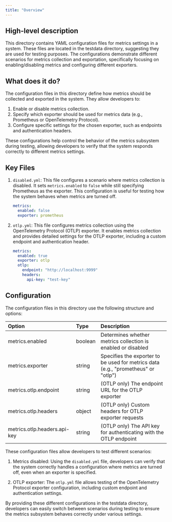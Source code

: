 ```yaml
---
title: "Overview"
---
```


## High-level description
This directory contains YAML configuration files for metrics settings in a system. These files are located in the testdata directory, suggesting they are used for testing purposes. The configurations demonstrate different scenarios for metrics collection and exportation, specifically focusing on enabling/disabling metrics and configuring different exporters.

## What does it do?
The configuration files in this directory define how metrics should be collected and exported in the system. They allow developers to:

1. Enable or disable metrics collection.
2. Specify which exporter should be used for metrics data (e.g., Prometheus or OpenTelemetry Protocol).
3. Configure specific settings for the chosen exporter, such as endpoints and authentication headers.

These configurations help control the behavior of the metrics subsystem during testing, allowing developers to verify that the system responds correctly to different metrics settings.

## Key Files

1. `disabled.yml`:
   This file configures a scenario where metrics collection is disabled. It sets `metrics.enabled` to `false` while still specifying Prometheus as the exporter. This configuration is useful for testing how the system behaves when metrics are turned off.

   ```yaml
   metrics:
     enabled: false
     exporter: prometheus
   ```

2. `otlp.yml`:
   This file configures metrics collection using the OpenTelemetry Protocol (OTLP) exporter. It enables metrics collection and provides detailed settings for the OTLP exporter, including a custom endpoint and authentication header.

   ```yaml
   metrics:
     enabled: true
     exporter: otlp
     otlp:
       endpoint: "http://localhost:9999"
       headers:
         api-key: "test-key"
   ```

## Configuration
The configuration files in this directory use the following structure and options:

| Option | Type | Description |
|:-------|:-----|:------------|
| metrics.enabled | boolean | Determines whether metrics collection is enabled or disabled |
| metrics.exporter | string | Specifies the exporter to be used for metrics data (e.g., "prometheus" or "otlp") |
| metrics.otlp.endpoint | string | (OTLP only) The endpoint URL for the OTLP exporter |
| metrics.otlp.headers | object | (OTLP only) Custom headers for OTLP exporter requests |
| metrics.otlp.headers.api-key | string | (OTLP only) The API key for authenticating with the OTLP endpoint |

These configuration files allow developers to test different scenarios:

1. Metrics disabled: Using the `disabled.yml` file, developers can verify that the system correctly handles a configuration where metrics are turned off, even when an exporter is specified.

2. OTLP exporter: The `otlp.yml` file allows testing of the OpenTelemetry Protocol exporter configuration, including custom endpoint and authentication settings.

By providing these different configurations in the testdata directory, developers can easily switch between scenarios during testing to ensure the metrics subsystem behaves correctly under various settings.
